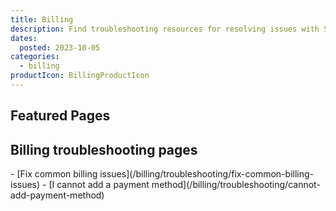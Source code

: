 ```yaml
---
title: Billing
description: Find troubleshooting resources for resolving issues with Scaleway Billing.
dates:
  posted: 2023-10-05
categories:
  - billing
productIcon: BillingProductIcon
---
```


<ProductHeader
  productName="Billing troubleshooting"
  productLogo="accountBilling"
  description="Discover how to solve the most common issues with Scaleway billing"
/>

## Featured Pages

<Grid>
    <Card
      title="Billing FAQ"
      description="General info on Scaleway billing."
      url="/billing/faq"
      label="See more"
    />
    <Card
      title="How to add a payment method"
      description="Guide to adding a payment method."
      url="/billing/how-to/add-payment-method/"
      label="See more"
    />
    <Card
      title="How to change your payment method"
      description="Update and manage your payment method."
      url="/billing/how-to/change-payment-method/"
      label="See more"
    />
</Grid>
<Grid>
    <Card
      title="How to change your billing information"
      description="Manage your billing information in the Scaleway console."
      url="/billing/how-to/change-billing-information/"
      label="See more"
    />
    <Card
      title="Reading an invoice"
      description="Learn more about the information displayed in a Scaleway invoice."
      url="/billing/additional-content/reading-an-invoice/"
      label="See more"
    />
</Grid>

## Billing troubleshooting pages

<LinksList>
  - [Fix common billing issues](/billing/troubleshooting/fix-common-billing-issues)
  - [I cannot add a payment method](/billing/troubleshooting/cannot-add-payment-method)
</LinksList>
